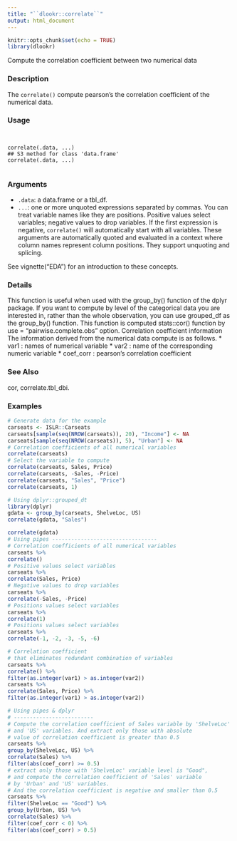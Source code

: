 ---
title: "``dlookr::correlate``"
output: html_document
---

```{r setup, include=FALSE}
knitr::opts_chunk$set(echo = TRUE)
library(dlookr)
```

Compute the correlation coefficient between two numerical data

### Description 

The ``correlate()`` compute pearson's the correlation coefficient of the numerical data.

### Usage 
<pre><code>

correlate(.data, ...)
## S3 method for class 'data.frame'
correlate(.data, ...)

</code></pre>

### Arguments
 
* ``.data``: a data.frame or a tbl_df.
* ``...``: one or more unquoted expressions separated by commas. You can treat variable names like they are positions. Positive values select variables; negative values to drop variables. If the first expression is negative, ``correlate()`` will automatically start with all variables. These arguments are automatically quoted and evaluated in a context where column names represent column positions. They support unquoting and splicing.

See vignette("EDA") for an introduction to these concepts.

### Details 

This function is useful when used with the group_by() function of the dplyr package. If you want
to compute by level of the categorical data you are interested in, rather than the whole observation,
you can use grouped_df as the group_by() function. This function is computed stats::cor() function
by use = "pairwise.complete.obs" option.
Correlation coefficient information
The information derived from the numerical data compute is as follows.
*  var1 : names of numerical variable
*  var2 : name of the corresponding numeric variable
*  coef_corr : pearson's correlation coefficient

### See Also
 
cor, correlate.tbl_dbi.

### Examples
```{r}

# Generate data for the example
carseats <- ISLR::Carseats
carseats[sample(seq(NROW(carseats)), 20), "Income"] <- NA
carseats[sample(seq(NROW(carseats)), 5), "Urban"] <- NA
# Correlation coefficients of all numerical variables
correlate(carseats)
# Select the variable to compute
correlate(carseats, Sales, Price)
correlate(carseats, -Sales, -Price)
correlate(carseats, "Sales", "Price")
correlate(carseats, 1)
```


```{r}
# Using dplyr::grouped_dt
library(dplyr)
gdata <- group_by(carseats, ShelveLoc, US)
correlate(gdata, "Sales")

correlate(gdata)
# Using pipes ---------------------------------
# Correlation coefficients of all numerical variables
carseats %>%
correlate()
# Positive values select variables
carseats %>%
correlate(Sales, Price)
# Negative values to drop variables
carseats %>%
correlate(-Sales, -Price)
# Positions values select variables
carseats %>%
correlate(1)
# Positions values select variables
carseats %>%
correlate(-1, -2, -3, -5, -6)
```


```{r}
# Correlation coefficient
# that eliminates redundant combination of variables
carseats %>%
correlate() %>%
filter(as.integer(var1) > as.integer(var2))
carseats %>%
correlate(Sales, Price) %>%
filter(as.integer(var1) > as.integer(var2))
```


```{r}
# Using pipes & dplyr 
# -------------------------
# Compute the correlation coefficient of Sales variable by 'ShelveLoc'
# and 'US' variables. And extract only those with absolute
# value of correlation coefficient is greater than 0.5
carseats %>%
group_by(ShelveLoc, US) %>%
correlate(Sales) %>%
filter(abs(coef_corr) >= 0.5)
# extract only those with 'ShelveLoc' variable level is "Good",
# and compute the correlation coefficient of 'Sales' variable
# by 'Urban' and 'US' variables.
# And the correlation coefficient is negative and smaller than 0.5
carseats %>%
filter(ShelveLoc == "Good") %>%
group_by(Urban, US) %>%
correlate(Sales) %>%
filter(coef_corr < 0) %>%
filter(abs(coef_corr) > 0.5)
```

